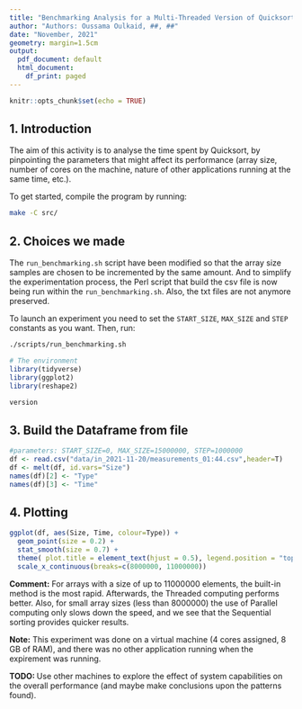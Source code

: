 ```yaml
---
title: "Benchmarking Analysis for a Multi-Threaded Version of Quicksort"
author: "Authors: Oussama Oulkaid, ##, ##"  
date: "November, 2021"
geometry: margin=1.5cm
output:
  pdf_document: default
  html_document:
    df_print: paged
---
```


```r
knitr::opts_chunk$set(echo = TRUE)
```

## 1. Introduction
The aim of this activity is to analyse the time spent by Quicksort, by pinpointing the parameters that might affect its performance (array size, number of cores on the machine, nature of other applications running at the same time, etc.).

To get started, compile the program by running:
```bash
make -C src/
```

## 2. Choices we made
<!-- sample sizes, script automation, etc. -->
The `run_benchmarking.sh` script have been modified so that the array size samples are chosen to be incremented by the same amount. And to simplify the experimentation process, the Perl script that build the csv file is now being run within the `run_benchmarking.sh`. Also, the txt files are not anymore preserved.

To launch an experiment you need to set the `START_SIZE`, `MAX_SIZE` and `STEP` constants as you want. Then, run:
```bash
./scripts/run_benchmarking.sh
```


```r
# The environment
library(tidyverse)
library(ggplot2)
library(reshape2)
```


```r
version
```

## 3. Build the Dataframe from file
```r
#parameters: START_SIZE=0, MAX_SIZE=15000000, STEP=1000000
df <- read.csv("data/in_2021-11-20/measurements_01:44.csv",header=T)
df <- melt(df, id.vars="Size")
names(df)[2] <- "Type"
names(df)[3] <- "Time"
```

## 4. Plotting

```r
ggplot(df, aes(Size, Time, colour=Type)) + 
  geom_point(size = 0.2) +
  stat_smooth(size = 0.7) +
  theme( plot.title = element_text(hjust = 0.5), legend.position = "top" ) +
  scale_x_continuous(breaks=c(8000000, 11000000))

```

**Comment:** For arrays with a size of up to 11000000 elements, the built-in method is the most rapid. Afterwards, the Threaded computing performs better. 
Also, for small array sizes (less than 8000000) the use of Parallel computing only slows down the speed, and we see that the Sequential sorting provides quicker results.

**Note:** This experiment was done on a virtual machine (4 cores assigned, 8 GB of RAM), and there was no other application running when the expirement was running.

**TODO: ** Use other machines to explore the effect of system capabilities on the overall performance (and maybe make conclusions upon the patterns found).















